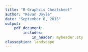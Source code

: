 ```yaml
---
title: "R Graphcis Cheatsheet"
author: "Kevan Doyle"
date: "September 6, 2015"
output: 
    pdf_document:
        includes:
            in_header: myheader.sty
classoption: landscape
---
```

\raggedright
\footnotesize

\begin{multicols}{3}


% multicol parameters
% These lengths are set only within the two main columns
%\setlength{\columnseprule}{0.25pt}
\setlength{\premulticols}{1pt}
\setlength{\postmulticols}{1pt}
\setlength{\multicolsep}{1pt}
\setlength{\columnsep}{2pt}

% -------------------------------------------------------------------
\section{par}
\begin{tabular}[t]{@{}p{0.05\textwidth}p{0.25\textwidth}@{}}
\hline
\verb|adj| & 0=left, 0.5=center, 1=right-justified \\
\verb|ann| & FALSE=no annotation \\
\verb|bg| & background color \\
\verb|bty| & box around plots: characters o,1,7,c,u,j,n \\
\verb|cex| & amount to magnify text and symbols \\
\verb|cex.axis| & amount to magnify axis annotation relative to cex \\
\verb|cex.lab| & amount to magnify x \& y labels relative to cex \\
\verb|cex.main| & amount to magnify main titles relative to cex \\
\verb|cex.sub| & amount to magnify main sub-titles relative to cex \\
\hline
\verb||
\end{tabular}
\vfill\columnbreak



\end{multicols}